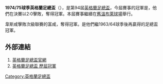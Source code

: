 '''1974/75球季英格蘭足總盃'''（{{lang-en|FA Cup}}），是第94屆[[英格蘭足總盃|英格蘭足總盃]]，今屆賽事的冠軍是{{fc|韋斯咸}}，他們在決賽以2:0擊敗{{fc|富咸}}，奪得冠軍。本屆賽事繼續在[[舊溫布萊球場|舊溫布萊球場]]舉行。

韋斯咸擊敗次級聯賽的富咸，奪得冠軍。是他們繼1963/64球季後再贏得的足總盃冠軍。

==外部連結==
#[http://www.thefa.com/thefacup 英格蘭足總盃官網]{{Webarchive|url=https://wayback.archive-it.org/all/20120424194609/http://www.thefa.com/TheFACup |date=2012-04-24 }}
#[http://www.worldfootball.net/winner/eng-fa-cup/ 英格蘭足總盃 歷屆冠軍]{{Wayback|url=http://www.worldfootball.net/winner/eng-fa-cup/ |date=20190102002248 }}

{{英格兰足总杯}}

[[Category:英格蘭足總盃|Category:英格蘭足總盃]]


{{soccer-stub}}